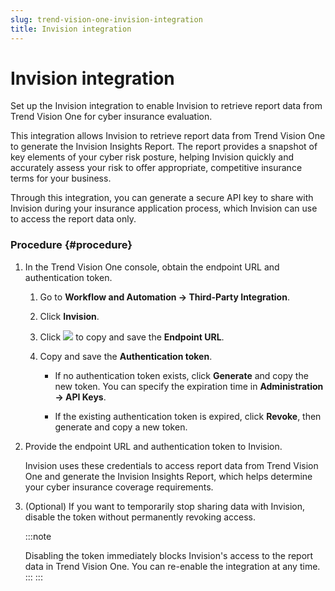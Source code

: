 ```yaml
---
slug: trend-vision-one-invision-integration
title: Invision integration
---
```

# Invision integration

Set up the Invision integration to enable Invision to retrieve report data from Trend Vision One for cyber insurance evaluation.

This integration allows Invision to retrieve report data from Trend Vision One to generate the Invision Insights Report. The report provides a snapshot of key elements of your cyber risk posture, helping Invision quickly and accurately assess your risk to offer appropriate, competitive insurance terms for your business.

Through this integration, you can generate a secure API key to share with Invision during your insurance application process, which Invision can use to access the report data only.

### Procedure {#procedure}

1.  In the Trend Vision One console, obtain the endpoint URL and authentication token.

    1.  Go to **Workflow and Automation → Third-Party Integration**.

    2.  Click **Invision**.

    3.  Click ![](/images/dddna_summary_detection_copy=GUID-4DE35BE5-57A5-4919-BF9C-5EC95F9CA8FD=1=en-us=Low.webp) to copy and save the **Endpoint URL**.

    4.  Copy and save the **Authentication token**.

        - If no authentication token exists, click **Generate** and copy the new token. You can specify the expiration time in **Administration → API Keys**.

        - If the existing authentication token is expired, click **Revoke**, then generate and copy a new token.

2.  Provide the endpoint URL and authentication token to Invision.

    Invision uses these credentials to access report data from Trend Vision One and generate the Invision Insights Report, which helps determine your cyber insurance coverage requirements.

3.  (Optional) If you want to temporarily stop sharing data with Invision, disable the token without permanently revoking access.

    :::note

    Disabling the token immediately blocks Invision's access to the report data in Trend Vision One. You can re-enable the integration at any time.
    :::
:::
